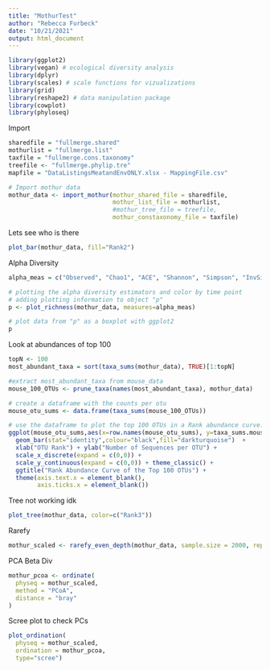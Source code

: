 ```yaml
---
title: "MothurTest"
author: "Rebecca Furbeck"
date: "10/21/2021"
output: html_document
---
```

```r
library(ggplot2)
library(vegan) # ecological diversity analysis
library(dplyr)
library(scales) # scale functions for vizualizations
library(grid)
library(reshape2) # data manipulation package
library(cowplot)
library(phyloseq)
```

Import
```r
sharedfile = "fullmerge.shared"
mothurlist = "fullmerge.list"
taxfile = "fullmerge.cons.taxonomy"
treefile <- "fullmerge.phylip.tre" 
mapfile = "DataListingsMeatandEnvONLY.xlsx - MappingFile.csv"

# Import mothur data
mothur_data <- import_mothur(mothur_shared_file = sharedfile,
                             mothur_list_file = mothurlist,
                             #mothur_tree_file = treefile,
                             mothur_constaxonomy_file = taxfile)

```

Lets see who is there
```r
plot_bar(mothur_data, fill="Rank2")
```

Alpha Diversity
```r
alpha_meas = c("Observed", "Chao1", "ACE", "Shannon", "Simpson", "InvSimpson")

# plotting the alpha diversity estimators and color by time point
# adding plotting information to object "p"
p <- plot_richness(mothur_data, measures=alpha_meas)

# plot data from "p" as a boxplot with ggplot2
p 
```

Look at abundances of top 100
```r
topN <- 100
most_abundant_taxa = sort(taxa_sums(mothur_data), TRUE)[1:topN]

#extract most_abundant_taxa from mouse_data
mouse_100_OTUs <- prune_taxa(names(most_abundant_taxa), mothur_data)

# create a dataframe with the counts per otu
mouse_otu_sums <- data.frame(taxa_sums(mouse_100_OTUs))

# use the dataframe to plot the top 100 OTUs in a Rank abundance curve.
ggplot(mouse_otu_sums,aes(x=row.names(mouse_otu_sums), y=taxa_sums.mouse_100_OTUs.)) + 
  geom_bar(stat="identity",colour="black",fill="darkturquoise")  +
  xlab("OTU Rank") + ylab("Number of Sequences per OTU") +
  scale_x_discrete(expand = c(0,0)) + 
  scale_y_continuous(expand = c(0,0)) + theme_classic() +
  ggtitle("Rank Abundance Curve of the Top 100 OTUs") + 
  theme(axis.text.x = element_blank(),
        axis.ticks.x = element_blank())
```

Tree not working idk
```r
plot_tree(mothur_data, color=c("Rank3"))

```

Rarefy
```r
mothur_scaled <- rarefy_even_depth(mothur_data, sample.size = 2000, replace = FALSE, rngseed = 1)

```

PCA Beta Div
```r
mothur_pcoa <- ordinate(
  physeq = mothur_scaled, 
  method = "PCoA", 
  distance = "bray"
)
```

Scree plot to check PCs
```r
plot_ordination(
  physeq = mothur_scaled,
  ordination = mothur_pcoa,
  type="scree")
```